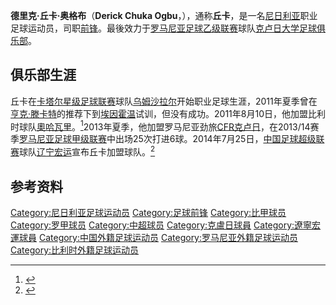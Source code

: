 
{{noteta|G1=足球}}{{infobox Football biography
| name = 丘卡<br>Chuka
| fullname = Derick Chuka Ogbu
| image = 
| birth_date  = {{birth date and age|1990|3|19|df=y}}
| birth_place = [[尼日利亚|尼日利亚]]
| height = {{height|m=1.88}}
| currentclub  = <!--[[克卢日大学足球俱乐部|克卢日大学]]-->
| clubnumber = <!--38-->
| position = [[前锋_(足球)|前锋]]
| years1 = 2010 - 2011
| years2 = 2011 - 2013
| years3 = 2013 - 2014
| years4 = 2014 - 2015
| years5 = 2016
| years6 = 2016 - 2017
| years7 = 2018
| years8 = 2019
| years9 = 2021
| clubs1 = [[乌姆沙拉尔体育俱乐部|乌姆沙拉尔]]
| clubs2 = [[奧哈瓦里足球俱樂部|奧哈瓦里]]
| clubs3 = [[CFR克卢日足球俱乐部|CFR克卢日]]
| clubs4 = [[辽宁足球俱乐部|辽宁宏运]]
| clubs5 = [[甲府風林|甲府風林]]
| clubs6 = [[德布雷辛尼VSC|德布雷辛尼]]
| clubs7 = [[茨欣瓦利足球會|茨欣瓦利]]
| clubs8 = [[亚历山大港伊蒂哈德俱乐部|亚历山大港伊蒂哈德]]
| clubs9 = [[克卢日大学足球俱乐部|克卢日大学]]
| caps1 = 8
| goals1 = 3
| caps2 = 60
| goals2 = 18
| caps3 =25
| goals3 = 6
| caps4 = 42
| goals4 = 16
| caps5 = 11
| goals5 = 1
| caps6 = 5
| goals6 = 0
| caps7 = 5
| goals7 = 4
| caps8 = 5
| goals8 = 0
| caps9 = 8
| goals9 = 2
| club-update = 2021年4月24日
}}
'''德里克·丘卡·奥格布'''（'''Derick Chuka Ogbu'''，{{bd|1990年|3月19日|||Chuka}}），通称'''丘卡'''，是一名[[尼日利亚|尼日利亚]]职业足球运动员，司职[[前锋_(足球)|前锋]]。最後效力于[[罗马尼亚足球乙级联赛|罗马尼亚足球乙级联赛]]球队[[克卢日大学足球俱乐部|克卢日大学足球俱乐部]]。

==俱乐部生涯==
丘卡在[[卡塔尔星级足球联赛|卡塔尔星级足球联赛]]球队[[乌姆沙拉尔体育俱乐部|乌姆沙拉尔]]开始职业足球生涯，2011年夏季曾在[[亨克·滕卡特|亨克·滕卡特]]的推荐下到[[埃因霍温足球俱乐部|埃因霍温]]试训，但没有成功。2011年8月10日，他加盟比利时球队[[奧哈瓦里足球俱樂部|奧哈瓦里]]。<ref>{{cite web|url=http://ohl.be/heren/nieuws/berichten/5056|title=Chuka nieuwe aanwinst|publisher=ohl.be|date=10 August 2011|language=nl|access-date=2014-10-24|archive-url=https://web.archive.org/web/20141024052149/http://ohl.be/heren/nieuws/berichten/5056|archive-date=2014-10-24|dead-url=yes}}</ref>2013年夏季，他加盟罗马尼亚劲旅[[CFR克卢日足球俱乐部|CFR克卢日]]，在2013/14赛季[[罗马尼亚足球甲级联赛|罗马尼亚足球甲级联赛]]中出场25次打进6球。2014年7月25日，[[中国足球超级联赛|中国足球超级联赛]]球队[[辽宁足球俱乐部|辽宁宏运]]宣布丘卡加盟球队。<ref>{{Cite web |url=http://sports.qq.com/a/20140725/028475.htm |title=辽足宣布签约尼日利亚外援 90年出生司职前锋 |access-date=2014-10-24 |archive-date=2019-11-28 |archive-url=https://web.archive.org/web/20191128072422/https://sports.qq.com/a/20140725/028475.htm |dead-url=no }}</ref>

==参考资料==
{{reflist}}

{{2014年中超分类名单辽宁}}
{{2015年中超分类名单辽宁}}

{{DEFAULTSORT:Chuka}}
[[Category:尼日利亚足球运动员|Category:尼日利亚足球运动员]]
[[Category:足球前锋|Category:足球前锋]]
[[Category:比甲球员|Category:比甲球员]]
[[Category:罗甲球员|Category:罗甲球员]]
[[Category:中超球员|Category:中超球员]]
[[Category:克盧日球員|Category:克盧日球員]]
[[Category:遼寧宏運球員|Category:遼寧宏運球員]]
[[Category:中国外籍足球运动员|Category:中国外籍足球运动员]]
[[Category:罗马尼亚外籍足球运动员|Category:罗马尼亚外籍足球运动员]]
[[Category:比利时外籍足球运动员|Category:比利时外籍足球运动员]]